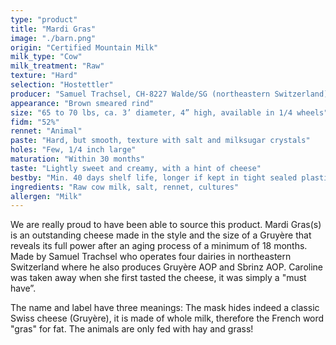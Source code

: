 ```yaml
---
type: "product"
title: "Mardi Gras"
image: "./barn.png"
origin: "Certified Mountain Milk"
milk_type: "Cow"
milk_treatment: "Raw"
texture: "Hard"
selection: "Hostettler"
producer: "Samuel Trachsel, CH-8227 Walde/SG (northeastern Switzerland)"
appearance: "Brown smeared rind"
size: "65 to 70 lbs, ca. 3’ diameter, 4” high, available in 1/4 wheels"
fidm: "52%"
rennet: "Animal"
paste: "Hard, but smooth, texture with salt and milksugar crystals"
holes: "Few, 1/4 inch large"
maturation: "Within 30 months"
taste: "Lightly sweet and creamy, with a hint of cheese"
bestby: "Min. 40 days shelf life, longer if kept in tight sealed plastic"
ingredients: "Raw cow milk, salt, rennet, cultures"
allergen: "Milk"
---
```


We are really proud to have been able to source this product. Mardi Gras(s) is an outstanding cheese made in the style and the size of a Gruyère that reveals its full power after an aging process of a minimum of 18 months. Made by Samuel Trachsel who operates four dairies in northeastern Switzerland where he also produces Gruyère AOP and Sbrinz AOP. Caroline was taken away when she first tasted the cheese, it was simply a "must have”.

The name and label have three meanings: The mask hides indeed a classic Swiss cheese (Gruyère), it is made of whole milk, therefore the French word "gras" for fat. The animals are only fed with hay and grass!